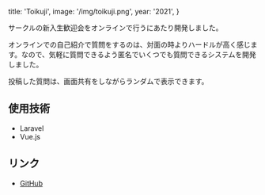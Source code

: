 
  title: 'Toikuji',
  image: '/img/toikuji.png',
  year: '2021',
}

サークルの新入生歓迎会をオンラインで行うにあたり開発しました。

オンラインでの自己紹介で質問をするのは、対面の時よりハードルが高く感じます。なので、気軽に質問できるよう匿名でいくつでも質問できるシステムを開発しました。

投稿した質問は、画面共有をしながらランダムで表示できます。

## 使用技術

- Laravel
- Vue.js

## リンク

- [GitHub](https://github.com/tomoakiichige/toikuji)

<Image
  src="/img/toikuji.png"
  alt=""
  width={1440}
  height={810}
  caption="【質問投稿画面】セッションによって、ログインをしなくても過去の自分の投稿を削除できるようになっている"
/>

<Image
  src="/img/toikuji_2.png"
  alt=""
  width={1440}
  height={810}
  caption="【抽選画面】Zoom等で画面共有をしながら質問の抽選ができる。「この投稿を次から非表示にする」にチェックを入れると、同じ質問が表示されなくなる。"
/>

<Image
  src="/img/toikuji_3.png"
  alt=""
  width={1425}
  height={830}
  caption="【管理画面】質問投稿画面に表示するタイトルや説明を編集できる。また、質問ごとの表示・非表示の切り替えや質問の削除ができる。"
/>


